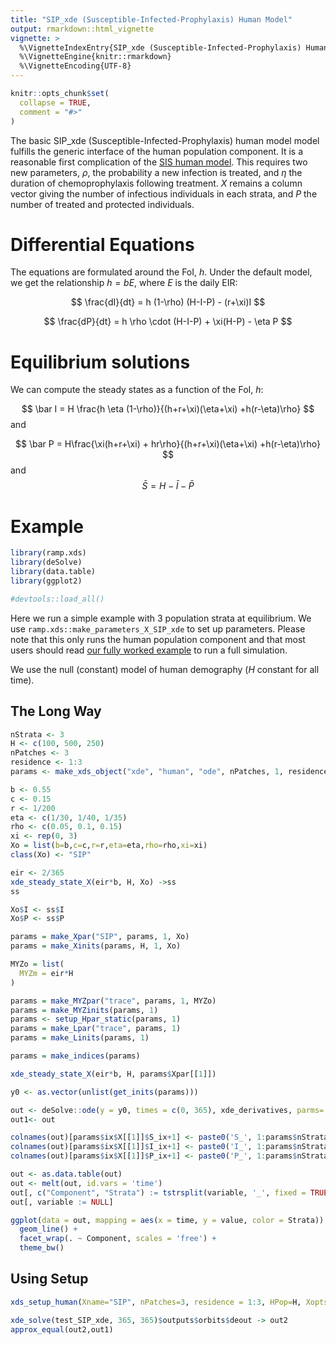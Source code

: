 ```yaml
---
title: "SIP_xde (Susceptible-Infected-Prophylaxis) Human Model"
output: rmarkdown::html_vignette
vignette: >
  %\VignetteIndexEntry{SIP_xde (Susceptible-Infected-Prophylaxis) Human Model}
  %\VignetteEngine{knitr::rmarkdown}
  %\VignetteEncoding{UTF-8}
---
```


```r
knitr::opts_chunk$set(
  collapse = TRUE,
  comment = "#>"
)
```

The basic SIP_xde (Susceptible-Infected-Prophylaxis) human model model fulfills the generic interface of the human population component. It is a reasonable first complication of the [SIS human model](human_sis.html). This requires two new parameters, $\rho$, the probability a new infection is treated, and $\eta$ the duration of chemoprophylaxis following treatment. $X$ remains a column vector giving the number of infectious individuals in each strata, and $P$ the number of treated and protected individuals.

# Differential Equations

The equations are formulated around the FoI, $h$. Under the default model, we get the relationship $h = b E$, where $E$ is the daily EIR: 


$$
\frac{dI}{dt}  = h (1-\rho) (H-I-P) - (r+\xi)I
$$

$$
\frac{dP}{dt} = h \rho \cdot (H-I-P) + \xi(H-P) - \eta P
$$

# Equilibrium solutions

We can compute the steady states as a function of the FoI, $h$: 

$$
\bar I = H \frac{h  \eta (1-\rho)}{(h+r+\xi)(\eta+\xi) +h(r-\eta)\rho}
$$
and 

$$
\bar P = H\frac{\xi(h+r+\xi) + hr\rho}{(h+r+\xi)(\eta+\xi) +h(r-\eta)\rho}
$$
and 
$$\bar S = H - \bar I - \bar P$$ 

# Example

```r
library(ramp.xds)
library(deSolve)
library(data.table)
library(ggplot2)
```


```r
#devtools::load_all()
```

Here we run a simple example with 3 population strata at equilibrium. We use `ramp.xds::make_parameters_X_SIP_xde` to
set up parameters. Please note that this only runs the human population component and that most users should read [our fully worked example](ex_534.html) to run a full simulation.

We use the null (constant) model of human demography ($H$ constant for all time).

## The Long Way

```r
nStrata <- 3
H <- c(100, 500, 250)
nPatches <- 3
residence <- 1:3 
params <- make_xds_object("xde", "human", "ode", nPatches, 1, residence) 
```


```r
b <- 0.55
c <- 0.15
r <- 1/200
eta <- c(1/30, 1/40, 1/35)
rho <- c(0.05, 0.1, 0.15)
xi <- rep(0, 3)
Xo = list(b=b,c=c,r=r,eta=eta,rho=rho,xi=xi)
class(Xo) <- "SIP"
```

```r
eir <- 2/365
xde_steady_state_X(eir*b, H, Xo) ->ss
ss
```

```r
Xo$I <- ss$I
Xo$P <- ss$P
```


```r
params = make_Xpar("SIP", params, 1, Xo) 
params = make_Xinits(params, H, 1, Xo)
```

```r
MYZo = list(
  MYZm = eir*H
)
```

```r
params = make_MYZpar("trace", params, 1, MYZo)
params = make_MYZinits(params, 1)
params <- setup_Hpar_static(params, 1)
params = make_Lpar("trace", params, 1)
params = make_Linits(params, 1)
```


```r
params = make_indices(params)
```

```r
xde_steady_state_X(eir*b, H, params$Xpar[[1]])
```


```r
y0 <- as.vector(unlist(get_inits(params)))
```

```r
out <- deSolve::ode(y = y0, times = c(0, 365), xde_derivatives, parms= params, method = 'lsoda') 
out1<- out
```
 
```r
colnames(out)[params$ix$X[[1]]$S_ix+1] <- paste0('S_', 1:params$nStrata)
colnames(out)[params$ix$X[[1]]$I_ix+1] <- paste0('I_', 1:params$nStrata)
colnames(out)[params$ix$X[[1]]$P_ix+1] <- paste0('P_', 1:params$nStrata)

out <- as.data.table(out)
out <- melt(out, id.vars = 'time')
out[, c("Component", "Strata") := tstrsplit(variable, '_', fixed = TRUE)]
out[, variable := NULL]

ggplot(data = out, mapping = aes(x = time, y = value, color = Strata)) +
  geom_line() +
  facet_wrap(. ~ Component, scales = 'free') +
  theme_bw()
```

## Using Setup


```r
xds_setup_human(Xname="SIP", nPatches=3, residence = 1:3, HPop=H, Xopts = Xo, MYZopts = MYZo) -> test_SIP_xde
```

```r
xde_solve(test_SIP_xde, 365, 365)$outputs$orbits$deout -> out2
approx_equal(out2,out1) 
```
